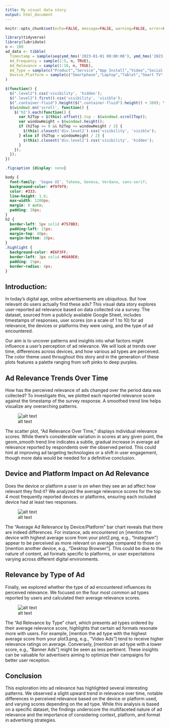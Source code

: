 ---
title: My visual data story
output: html_document
---

<script src="https://code.jquery.com/jquery-3.7.1.min.js" integrity="sha256-/JqT3SQfawRcv/BIHPThkBvs0OEvtFFmqPF/lYI/Cxo=" crossorigin="anonymous"></script>

```{r setup, include=FALSE}
knitr::opts_chunk$set(echo=FALSE, message=FALSE, warning=FALSE, error=FALSE)
```

```{r data_generation, include=FALSE}
library(tidyverse)
library(lubridate)
n <- 100
ad_data <- tibble(
  Timestamp = sample(seq(ymd_hms('2023-01-01 00:00:00'), ymd_hms('2023-12-31 23:00:00'), by='hour'), n, TRUE),
  Ad_Frequency = sample(1:5, n, TRUE),
  Ad_Relevance = sample(1:10, n, TRUE),
  Ad_Type = sample(c("Product","Service","App Install","Video","Social Media","Content Promotion"), n, TRUE),
  Device_Platform = sample(c("Smartphone","Laptop","Tablet","Smart TV","Desktop"), n, TRUE)
)
```

```{js}
$(function() {
  $(".level2").css('visibility', 'hidden');
  $(".level2").first().css('visibility', 'visible');
  $(".container-fluid").height($(".container-fluid").height() + 300); \
  $(window).on('scroll', function() {
    $('h2').each(function() {
      var h2Top = $(this).offset().top - $(window).scrollTop();
      var windowHeight = $(window).height();
      if (h2Top >= 0 && h2Top <= windowHeight / 2) {
        $(this).closest('div.level2').css('visibility', 'visible'); 
      } else if (h2Top > windowHeight / 2) {
        $(this).closest('div.level2').css('visibility', 'hidden'); 
      }
    });
  });
})
```

```{css}
.figcaption {display: none}

body {
  font-family: 'Segoe UI', Tahoma, Geneva, Verdana, sans-serif;
  background-color: #f9f9f9;
  color: #333;
  line-height: 1.6;
  max-width: 1200px;
  margin: 0 auto;
  padding: 20px;
}
h2 {
  border-left: 5px solid #7570B3;
  padding-left: 15px;
  margin-top: 40px;
  margin-bottom: 20px;
}
.highlight {
  background-color: #E6F3FF;
  border-left: 3px solid #66A9E0;
  padding: 15px;
  border-radius: 4px;
}
```


## Introduction:

In today's digital age, online advertisements are ubiquitous. But how relevant do users actually find these ads? This visual data story explores user-reported ad relevance based on data collected via a survey. The dataset, sourced from a publicly available Google Sheet, includes timestamps of responses, user scores (on a scale of 1 to 10) for ad relevance, the devices or platforms they were using, and the type of ad encountered.

Our aim is to uncover patterns and insights into what factors might influence a user's perception of ad relevance. We will look at trends over time, differences across devices, and how various ad types are perceived. The color theme used throughout this story and in the generation of these plots features a palette ranging from soft pinks to deep purples.

## Ad Relevance Trends Over Time
How has the perceived relevance of ads changed over the period data was collected? To investigate this, we plotted each reported relevance score against the timestamp of the survey response. A smoothed trend line helps visualize any overarching patterns.

![alt text](plot1.png)

The scatter plot, "Ad Relevance Over Time," displays individual relevance scores. While there's considerable variation in scores at any given point, the geom_smooth trend line indicates a subtle, gradual increase in average ad relevance reported by respondents over the observed period. This could hint at improving ad targeting technologies or a shift in user engagement, though more data would be needed for a definitive conclusion.

## Device and Platform Impact on Ad Relevance
Does the device or platform a user is on when they see an ad affect how relevant they find it? We analyzed the average relevance scores for the top 4 most frequently reported devices or platforms, ensuring each included device had at least two responses.

![alt text](plot2.png)

The "Average Ad Relevance by Device/Platform" bar chart reveals that there are indeed differences. For instance, ads encountered on [mention the device with highest average score from your plot2.png, e.g., "Instagram"] appear to be perceived as more relevant on average compared to those on [mention another device, e.g., "Desktop Browser"]. This could be due to the nature of content, ad formats specific to platforms, or user expectations varying across different digital environments.

## Relevance by Type of Ad

Finally, we explored whether the type of ad encountered influences its perceived relevance. We focused on the four most common ad types reported by users and calculated their average relevance scores.

![alt text](plot3.png)

The "Ad Relevance by Type" chart, which presents ad types ordered by their average relevance score, highlights that certain ad formats resonate more with users. For example, [mention the ad type with the highest average score from your plot3.png, e.g., "Video Ads"] tend to receive higher relevance ratings on average. Conversely, [mention an ad type with a lower score, e.g., "Banner Ads"] might be seen as less pertinent. These insights can be valuable for advertisers aiming to optimize their campaigns for better user reception.

## Conclusion
This exploration into ad relevance has highlighted several interesting patterns. We observed a slight upward trend in relevance over time, notable differences in perceived relevance based on the device or platform used, and varying scores depending on the ad type. While this analysis is based on a specific dataset, the findings underscore the multifaceted nature of ad relevance and the importance of considering context, platform, and format in advertising strategies.

